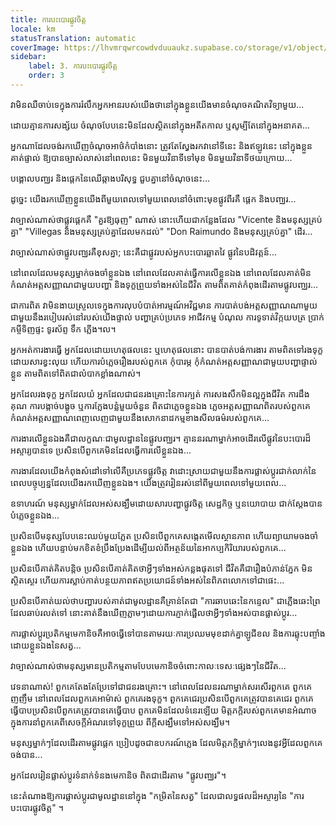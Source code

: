 ```yaml
---
title: ការបះបោរផ្លូវចិត្ត
locale: km
statusTranslation: automatic
coverImage: https://lhvmrqwrcowdvduuaukz.supabase.co/storage/v1/object/public/strapi-uploads/small_cover-tratado-de-psicologia-revolucionaria.webp-5e15e1cec4e0ebebcde5d7fc7565d8fd.webp
sidebar:
    label: 3. ការបះបោរផ្លូវចិត្ត
    order: 3
---
```

វាមិនឈឺចាប់ទេក្នុងការរំលឹកអ្នកអានរបស់យើងថានៅក្នុងខ្លួនយើងមានចំណុចគណិតវិទ្យាមួយ...

ដោយគ្មានការសង្ស័យ ចំណុចបែបនេះមិនដែលស្ថិតនៅក្នុងអតីតកាល ឬសូម្បីតែនៅក្នុងអនាគត...

អ្នកណាដែលចង់រកឃើញចំណុចអាថ៌កំបាំងនោះ ត្រូវតែស្វែងរកវានៅទីនេះ និងឥឡូវនេះ នៅក្នុងខ្លួនគាត់ផ្ទាល់ ឱ្យបានច្បាស់លាស់នៅពេលនេះ មិនមួយវិនាទីទៅមុខ មិនមួយវិនាទីថយក្រោយ...

បង្គោលបញ្ឈរ និងផ្ដេកនៃឈើឆ្កាងបរិសុទ្ធ ជួបគ្នានៅចំណុចនេះ...

ដូច្នេះ យើងរកឃើញខ្លួនយើងពីមួយពេលទៅមួយពេលនៅចំពោះមុខផ្លូវពីរគឺ ផ្ដេក និងបញ្ឈរ...

វាច្បាស់ណាស់ថាផ្លូវផ្ដេកគឺ "គួរឱ្យធុញ" ណាស់ នោះហើយជាកន្លែងដែល "Vicente និងមនុស្សគ្រប់គ្នា" "Villegas និងមនុស្សគ្រប់គ្នាដែលមកដល់" "Don Raimundo និងមនុស្សគ្រប់គ្នា" ដើរ...

វាច្បាស់ណាស់ថាផ្លូវបញ្ឈរគឺខុសគ្នា; នេះគឺជាផ្លូវរបស់អ្នកបះបោរឆ្លាតវៃ ផ្លូវនៃបដិវត្តន៍...

នៅពេលដែលមនុស្សម្នាក់ចងចាំខ្លួនឯង នៅពេលដែលគាត់ធ្វើការលើខ្លួនឯង នៅពេលដែលគាត់មិនកំណត់អត្តសញ្ញាណជាមួយបញ្ហា និងទុក្ខព្រួយទាំងអស់នៃជីវិត តាមពិតគាត់កំពុងដើរតាមផ្លូវបញ្ឈរ...

ជាការពិត វាមិនងាយស្រួលទេក្នុងការលុបបំបាត់អារម្មណ៍អវិជ្ជមាន ការបាត់បង់អត្តសញ្ញាណណាមួយជាមួយនឹងរបៀបរស់នៅរបស់យើងផ្ទាល់ បញ្ហាគ្រប់ប្រភេទ អាជីវកម្ម បំណុល ការទូទាត់វិក្កយបត្រ ប្រាក់កម្ចីទិញផ្ទះ ទូរស័ព្ទ ទឹក ភ្លើង។ល។

អ្នកអត់ការងារធ្វើ អ្នកដែលដោយហេតុផលនេះ ឬហេតុផលនោះ បានបាត់បង់ការងារ តាមពិតទៅរងទុក្ខដោយសារខ្វះលុយ ហើយការបំភ្លេចរឿងរបស់ពួកគេ កុំបារម្ភ កុំកំណត់អត្តសញ្ញាណជាមួយបញ្ហាផ្ទាល់ខ្លួន តាមពិតទៅពិតជាលំបាកខ្លាំងណាស់។

អ្នកដែលរងទុក្ខ អ្នកដែលយំ អ្នកដែលជាជនរងគ្រោះនៃការក្បត់ ការសងសឹកមិនល្អក្នុងជីវិត ការដឹងគុណ ការបង្កាច់បង្ខូច ឬការក្លែងបន្លំមួយចំនួន ពិតជាភ្លេចខ្លួនឯង ភ្លេចអត្តសញ្ញាណពិតរបស់ពួកគេ កំណត់អត្តសញ្ញាណពេញលេញជាមួយនឹងសោកនាដកម្មខាងសីលធម៌របស់ពួកគេ...

ការងារលើខ្លួនឯងគឺជាលក្ខណៈជាមូលដ្ឋាននៃផ្លូវបញ្ឈរ។ គ្មាននរណាម្នាក់អាចដើរលើផ្លូវនៃបះបោរដ៏អស្ចារ្យបានទេ ប្រសិនបើពួកគេមិនដែលធ្វើការលើខ្លួនឯង...

ការងារដែលយើងកំពុងសំដៅទៅលើគឺប្រភេទផ្លូវចិត្ត វាដោះស្រាយជាមួយនឹងការផ្លាស់ប្តូរជាក់លាក់នៃពេលបច្ចុប្បន្នដែលយើងរកឃើញខ្លួនឯង។ យើងត្រូវរៀនរស់នៅពីមួយពេលទៅមួយពេល...

ឧទាហរណ៍ មនុស្សម្នាក់ដែលអស់សង្ឃឹមដោយសារបញ្ហាផ្លូវចិត្ត សេដ្ឋកិច្ច ឬនយោបាយ ជាក់ស្តែងបានបំភ្លេចខ្លួនឯង...

ប្រសិនបើមនុស្សបែបនេះឈប់មួយភ្លែត ប្រសិនបើពួកគេសង្កេតមើលស្ថានភាព ហើយព្យាយាមចងចាំខ្លួនឯង ហើយបន្ទាប់មកខិតខំប្រឹងប្រែងដើម្បីយល់ពីអត្ថន័យនៃអាកប្បកិរិយារបស់ពួកគេ...

ប្រសិនបើគាត់គិតបន្តិច ប្រសិនបើគាត់គិតថាអ្វីៗទាំងអស់កន្លងផុតទៅ ជីវិតគឺជារឿងបំភាន់ភ្នែក មិនស្ថិតស្ថេរ ហើយការស្លាប់កាត់បន្ថយភាពឥតប្រយោជន៍ទាំងអស់នៃពិភពលោកទៅជាផេះ...

ប្រសិនបើគាត់យល់ថាបញ្ហារបស់គាត់ជាមូលដ្ឋានគឺគ្រាន់តែជា "ការឆាបឆេះនៃកន្ទេល" ជាភ្លើងឆេះព្រៃដែលឆាប់រលត់ទៅ នោះគាត់នឹងឃើញភ្លាមៗដោយការភ្ញាក់ផ្អើលថាអ្វីៗទាំងអស់បានផ្លាស់ប្តូរ...

ការផ្លាស់ប្តូរប្រតិកម្មមេកានិចគឺអាចធ្វើទៅបានតាមរយៈការប្រឈមមុខដាក់គ្នាឡូជីខល និងការឆ្លុះបញ្ចាំងដោយខ្លួនឯងនៃសត្វ...

វាច្បាស់ណាស់ថាមនុស្សមានប្រតិកម្មតាមបែបមេកានិចចំពោះកាលៈទេសៈផ្សេងៗនៃជីវិត...

វេទនាណាស់! ពួកគេតែងតែប្រែទៅជាជនរងគ្រោះ។ នៅពេលដែលនរណាម្នាក់សរសើរពួកគេ ពួកគេញញឹម នៅពេលដែលពួកគេអាម៉ាស់ ពួកគេរងទុក្ខ។ ពួកគេជេរប្រសិនបើពួកគេត្រូវបានគេជេរ ពួកគេធ្វើបាបប្រសិនបើពួកគេត្រូវបានគេធ្វើបាប ពួកគេមិនដែលទំនេរឡើយ មិត្តភក្ដិរបស់ពួកគេមានអំណាចក្នុងការនាំពួកគេពីសេចក្តីអំណរទៅទុក្ខព្រួយ ពីក្តីសង្ឃឹមទៅអស់សង្ឃឹម។

មនុស្សម្នាក់ៗដែលដើរតាមផ្លូវផ្ដេក ប្រៀបដូចជាឧបករណ៍ភ្លេង ដែលមិត្តភក្ដិម្នាក់ៗលេងនូវអ្វីដែលពួកគេចង់បាន...

អ្នកដែលរៀនផ្លាស់ប្តូរទំនាក់ទំនងមេកានិច ពិតជាដើរតាម "ផ្លូវបញ្ឈរ"។

នេះតំណាងឱ្យការផ្លាស់ប្តូរជាមូលដ្ឋាននៅក្នុង "កម្រិតនៃសត្វ" ដែលជាលទ្ធផលដ៏អស្ចារ្យនៃ "ការបះបោរផ្លូវចិត្ត" ។

